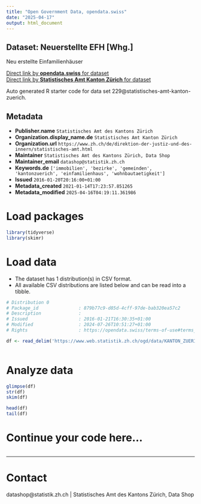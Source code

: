 ```yaml
---
title: "Open Government Data, opendata.swiss"
date: "2025-04-17"
output: html_document
---
```


## Dataset: Neuerstellte EFH [Whg.]

Neu erstellte Einfamilienhäuser

[Direct link by **opendata.swiss** for dataset](https://opendata.swiss/de/dataset/neuerstellte-efh-whg)<br>
[Direct link by **Statistisches Amt Kanton Zürich** for dataset](https://www.zh.ch/de/politik-staat/gemeinden/gemeindeportraet.html)

Auto generated R starter code for data set 229@statistisches-amt-kanton-zuerich.

## Metadata

- **Publisher.name** `Statistisches Amt des Kantons Zürich`
- **Organization.display_name.de** `Statistisches Amt Kanton Zürich`
- **Organization.url** `https://www.zh.ch/de/direktion-der-justiz-und-des-innern/statistisches-amt.html`
- **Maintainer** `Statistisches Amt des Kantons Zürich, Data Shop`
- **Maintainer_email** `datashop@statistik.zh.ch`
- **Keywords.de** `['immobilien', 'bezirke', 'gemeinden', 'kantonzuerich', 'einfamilienhaus', 'wohnbautaetigkeit']`
- **Issued** `2016-01-20T20:16:00+01:00`
- **Metadata_created** `2021-01-14T17:23:57.851265`
- **Metadata_modified** `2025-04-16T04:19:11.361986`


# Load packages

```r

library(tidyverse)
library(skimr)

```

# Load data

-   The dataset has 1 distribution(s) in CSV format.
-   All available CSV distributions are listed below and can be read into a tibble.

```r

# Distribution 0
# Package_id               : 879b77c9-d85d-4cff-97de-bab320ea57c2
# Description              : 
# Issued                   : 2016-01-21T16:30:35+01:00
# Modified                 : 2024-07-26T10:51:27+01:00
# Rights                   : https://opendata.swiss/terms-of-use#terms_by

df <- read_delim('https://www.web.statistik.zh.ch/ogd/data/KANTON_ZUERICH_371.csv')



```

# Analyze data

```r

glimpse(df)
str(df)
skim(df)

head(df)
tail(df)

```

# Continue your code here...

```r

```

------------------------------------------------------------------------

# Contact

datashop@statistik.zh.ch | Statistisches Amt des Kantons Zürich, Data Shop
